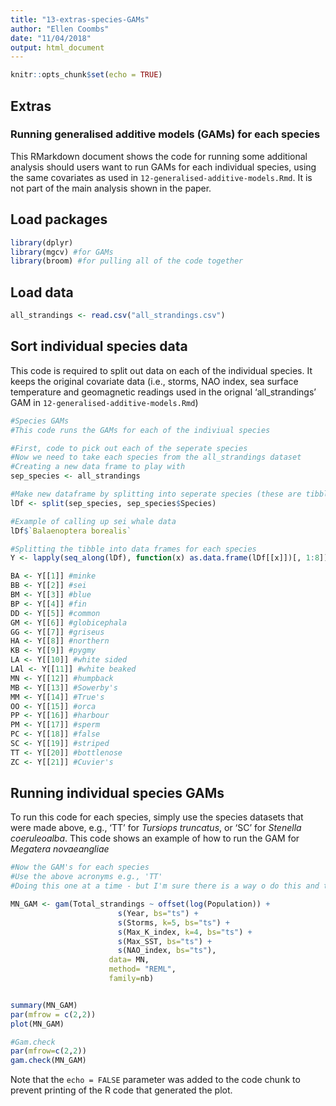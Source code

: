 ```yaml
---
title: "13-extras-species-GAMs"
author: "Ellen Coombs"
date: "11/04/2018"
output: html_document
---
```


```r
knitr::opts_chunk$set(echo = TRUE)
```

## Extras
### Running generalised additive models (GAMs) for each species 

This RMarkdown document shows the code for running some additional analysis should users want to run GAMs for each individual species, using the same covariates as used in `12-generalised-additive-models.Rmd`. It is not part of the main analysis shown in the paper. 

## Load packages
```r
library(dplyr)
library(mgcv) #for GAMs
library(broom) #for pulling all of the code together 
```

## Load data 
```r
all_strandings <- read.csv("all_strandings.csv")
```

## Sort individual species data 
This code is required to split out data on each of the individual species. It keeps the original covariate data (i.e., storms, NAO index, sea surface temperature and geomagnetic readings used in the orignal 'all_strandings' GAM in `12-generalised-additive-models.Rmd`)

```r
#Species GAMs 
#This code runs the GAMs for each of the indiviual species 

#First, code to pick out each of the seperate species 
#Now we need to take each species from the all_strandings dataset 
#Creating a new data frame to play with
sep_species <- all_strandings

#Make new dataframe by splitting into seperate species (these are tibbles)
lDf <- split(sep_species, sep_species$Species)

#Example of calling up sei whale data 
lDf$`Balaenoptera borealis`

#Splitting the tibble into data frames for each species 
Y <- lapply(seq_along(lDf), function(x) as.data.frame(lDf[[x]])[, 1:8]) 

BA <- Y[[1]] #minke
BB <- Y[[2]] #sei 
BM <- Y[[3]] #blue
BP <- Y[[4]] #fin
DD <- Y[[5]] #common
GM <- Y[[6]] #globicephala
GG <- Y[[7]] #griseus
HA <- Y[[8]] #northern 
KB <- Y[[9]] #pygmy
LA <- Y[[10]] #white sided 
LAl <- Y[[11]] #white beaked 
MN <- Y[[12]] #humpback
MB <- Y[[13]] #Sowerby's
MM <- Y[[14]] #True's 
OO <- Y[[15]] #orca 
PP <- Y[[16]] #harbour 
PM <- Y[[17]] #sperm
PC <- Y[[18]] #false 
SC <- Y[[19]] #striped 
TT <- Y[[20]] #bottlenose
ZC <- Y[[21]] #Cuvier's

```


## Running individual species GAMs

To run this code for each species, simply use the species datasets that were made above, e.g., 'TT' for _Tursiops truncatus_, or 'SC' for _Stenella coeruleoalba_. This code shows an example of how to run the GAM for _Megatera novaeangliae_ 

```r
#Now the GAM's for each species 
#Use the above acronyms e.g., 'TT' 
#Doing this one at a time - but I'm sure there is a way o do this and then use broom....

MN_GAM <- gam(Total_strandings ~ offset(log(Population)) +
                        s(Year, bs="ts") +
                        s(Storms, k=5, bs="ts") +
                        s(Max_K_index, k=4, bs="ts") +
                        s(Max_SST, bs="ts") +
                        s(NAO_index, bs="ts"), 
                      data= MN, 
                      method= "REML",
                      family=nb)


summary(MN_GAM)
par(mfrow = c(2,2))
plot(MN_GAM)

#Gam.check
par(mfrow=c(2,2))
gam.check(MN_GAM)

```




Note that the `echo = FALSE` parameter was added to the code chunk to prevent printing of the R code that generated the plot.
